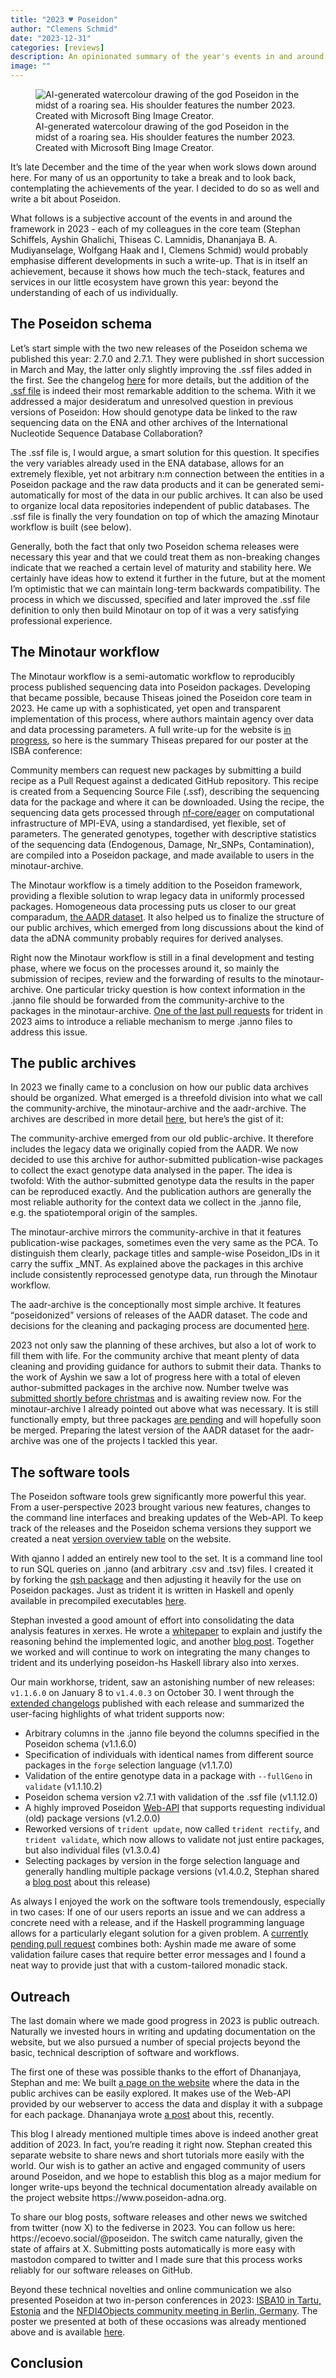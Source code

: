 ```yaml
---
title: "2023 ♥ Poseidon"
author: "Clemens Schmid"
date: "2023-12-31"
categories: [reviews]
description: An opinionated summary of the year's events in and around the Poseidon framework.
image: ""
---
```


![AI-generated watercolour drawing of the god Poseidon in the midst of a roaring sea. His shoulder features the number 2023. Created with Microsoft Bing Image Creator.](endofyear2023_media/poseidon_2023_bing_AI.jpeg)

It's late December and the time of the year when work slows down around here. For many of us an opportunity to take a break and to look back, contemplating the achievements of the year. I decided to do so as well and write a bit about Poseidon.

What follows is a subjective account of the events in and around the framework in 2023 - each of my colleagues in the core team (Stephan Schiffels, Ayshin Ghalichi, Thiseas C. Lamnidis, Dhananjaya B. A. Mudiyanselage, Wolfgang Haak and I, Clemens Schmid) would probably emphasise different developments in such a write-up. That is in itself an achievement, because it shows how much the tech-stack, features and services in our little ecosystem have grown this year: beyond the understanding of each of us individually.

## The Poseidon schema

Let's start simple with the two new releases of the Poseidon schema we published this year: 2.7.0 and 2.7.1. They were published in short succession in March and May, the latter only slightly improving the .ssf files added in the first. See the changelog [here](https://www.poseidon-adna.org/#/changelog) for more details, but the addition of the [.ssf file](https://www.poseidon-adna.org/#/ssf_details) is indeed their most remarkable addition to the schema. With it we addressed a major desideratum and unresolved question in previous versions of Poseidon: How should genotype data be linked to the raw sequencing data on the ENA and other archives of the International Nucleotide Sequence Database Collaboration?

The .ssf file is, I would argue, a smart solution for this question. It specifies the very variables already used in the ENA database, allows for an extremely flexible, yet not arbitrary n:m connection between the entities in a Poseidon package and the raw data products and it can be generated semi-automatically for most of the data in our public archives. It can also be used to organize local data repositories independent of public databases. The .ssf file is finally the very foundation on top of which the amazing Minotaur workflow is built (see below).

Generally, both the fact that only two Poseidon schema releases were necessary this year and that we could treat them as non-breaking changes indicate that we reached a certain level of maturity and stability here. We certainly have ideas how to extend it further in the future, but at the moment I'm optimistic that we can maintain long-term backwards compatibility. The process in which we discussed, specified and later improved the .ssf file definition to only then build Minotaur on top of it was a very satisfying professional experience.

## The Minotaur workflow

The Minotaur workflow is a semi-automatic workflow to reproducibly process published sequencing data into Poseidon packages. Developing that became possible, because Thiseas joined the Poseidon core team in 2023. He came up with a sophisticated, yet open and transparent implementation of this process, where authors maintain agency over data and data processing parameters. A full write-up for the website is [in progress](https://github.com/poseidon-framework/poseidon-framework.github.io/pull/54), so here is the summary Thiseas prepared for our poster at the ISBA conference:

Community members can request new packages by submitting a build recipe as a Pull Request against a dedicated GitHub repository. This recipe is created from a Sequencing Source File (.ssf), describing the sequencing data for the package and where it can be downloaded. Using the recipe, the sequencing data gets processed through [nf-core/eager](https://nf-co.re/eager) on computational infrastructure of MPI-EVA, using a standardised, yet flexible, set of parameters. The generated genotypes, together with descriptive statistics of the sequencing data (Endogenous, Damage, Nr_SNPs, Contamination), are compiled into a Poseidon package, and made available to users in the minotaur-archive.

The Minotaur workflow is a timely addition to the Poseidon framework, providing a flexible solution to wrap legacy data in uniformly processed packages. Homogeneous data processing puts us closer to our great comparadum, [the AADR dataset](https://reich.hms.harvard.edu/allen-ancient-dna-resource-aadr-downloadable-genotypes-present-day-and-ancient-dna-data). It also helped us to finalize the structure of our public archives, which emerged from long discussions about the kind of data the aDNA community probably requires for derived analyses.

Right now the Minotaur workflow is still in a final development and testing phase, where we focus on the processes around it, so mainly the submission of recipes, review and the forwarding of results to the minotaur-archive. One particular tricky question is how context information in the .janno file should be forwarded from the community-archive to the packages in the minotaur-archive. [One of the last pull requests](https://github.com/poseidon-framework/poseidon-hs/pull/282) for trident in 2023 aims to introduce a reliable mechanism to merge .janno files to address this issue.

## The public archives

In 2023 we finally came to a conclusion on how our public data archives should be organized. What emerged is a threefold division into what we call the community-archive, the minotaur-archive and the aadr-archive. The archives are described in more detail [here](https://www.poseidon-adna.org/#/archive_overview), but here's the gist of it:

The community-archive emerged from our old public-archive. It therefore includes the legacy data we originally copied from the AADR. We now decided to use this archive for author-submitted publication-wise packages to collect the exact genotype data analysed in the paper. The idea is twofold: With the author-submitted genotype data the results in the paper can be reproduced exactly. And the publication authors are generally the most reliable authority for the context data we collect in the .janno file, e.g. the spatiotemporal origin of the samples.

The minotaur-archive mirrors the community-archive in that it features publication-wise packages, sometimes even the very same as the PCA. To distinguish them clearly, package titles and sample-wise Poseidon_IDs in it carry the suffix _MNT. As explained above the packages in this archive include consistently reprocessed genotype data, run through the Minotaur workflow.

The aadr-archive is the conceptionally most simple archive. It features “poseidonized” versions of releases of the AADR dataset. The code and decisions for the cleaning and packaging process are documented [here](https://github.com/poseidon-framework/aadr2poseidon).

2023 not only saw the planning of these archives, but also a lot of work to fill them with life. For the community archive that meant plenty of data cleaning and providing guidance for authors to submit their data. Thanks to the work of Ayshin we saw a lot of progress here with a total of eleven author-submitted packages in the archive now. Number twelve was [submitted shortly before christmas](https://github.com/poseidon-framework/community-archive/pull/151) and is awaiting review now. For the minotaur-archive I already pointed out above what was necessary. It is still functionally empty, but three packages [are pending](https://github.com/poseidon-framework/minotaur-archive/pulls) and will hopefully soon be merged. Preparing the latest version of the AADR dataset for the aadr-archive was one of the projects I tackled this year.

## The software tools

The Poseidon software tools grew significantly more powerful this year. From a user-perspective 2023 brought various new features, changes to the command line interfaces and breaking updates of the Web-API. To keep track of the releases and the Poseidon schema versions they support we created a neat [version overview table](https://www.poseidon-adna.org/#/version_table) on the website.

With qjanno I added an entirely new tool to the set. It is a command line tool to run SQL queries on .janno (and arbitrary .csv and .tsv) files. I created it by forking the [qsh package](https://github.com/itchyny/qhs) and then adjusting it heavily for the use on Poseidon packages. Just as trident it is written in Haskell and openly available in precompiled executables [here](https://www.poseidon-adna.org/#/qjanno).

Stephan invested a good amount of effort into consolidating the data analysis features in xerxes. He wrote a [whitepaper](https://github.com/poseidon-framework/poseidon-analysis-hs/blob/main/docs/xerxes_whitepaper.pdf) to explain and justify the reasoning behind the implemented logic, and another [blog post](https://blog.poseidon-adna.org/posts/xerxes_10.html). Together we worked and will continue to work on integrating the many changes to trident and its underlying poseidon-hs Haskell library also into xerxes.

Our main workhorse, trident, saw an astonishing number of new releases: `v1.1.6.0` on January 8 to `v1.4.0.3` on October 30. I went through the [extended changelogs](https://github.com/poseidon-framework/poseidon-hs/releases) published with each release and summarized the user-facing highlights of what trident supports now:

- Arbitrary columns in the .janno file beyond the columns specified in the Poseidon schema (v1.1.6.0)
- Specification of individuals with identical names from different source packages in the `forge` selection language (v1.1.7.0)
- Validation of the entire genotype data in a package with `--fullGeno` in `validate` (v1.1.10.2)
- Poseidon schema version v2.7.1 with validation of the .ssf file (v1.1.12.0)
- A highly improved Poseidon [Web-API](https://www.poseidon-adna.org/#/web_api) that supports requesting individual (old) package versions (v1.2.0.0)
- Reworked versions of `trident update`, now called `trident rectify`, and `trident validate`, which now allows to validate not just entire packages, but also individual files (v1.3.0.4)
- Selecting packages by version in the forge selection language and generally handling multiple package versions (v1.4.0.2, Stephan shared a [blog post](https://blog.poseidon-adna.org/posts/trident_14.html) about this release)

As always I enjoyed the work on the software tools tremendously, especially in two cases: If one of our users reports an issue and we can address a concrete need with a release, and if the Haskell programming language allows for a particularly elegant solution for a given problem. A [currently pending pull request](https://github.com/poseidon-framework/poseidon-hs/pull/283) combines both: Ayshin made me aware of some validation failure cases that require better error messages and I found a neat way to provide just that with a custom-tailored monadic stack.

## Outreach

The last domain where we made good progress in 2023 is public outreach. Naturally we invested hours in writing and updating documentation on the website, but we also pursued a number of special projects beyond the basic, technical description of software and workflows.

The first one of these was possible thanks to the effort of Dhananjaya, Stephan and me: We built [a page on the website](https://www.poseidon-adna.org/#/archive_explorer) where the data in the public archives can be easily explored. It makes use of the Web-API provided by our webserver to access the data and display it with a subpage for each package. Dhananjaya wrote [a post](https://blog.poseidon-adna.org/posts/Archive_explorer_Blogpost.html) about this, recently.

This blog I already mentioned multiple times above is indeed another great addition of 2023. In fact, you're reading it right now. Stephan created this separate website to share news and short tutorials more easily with the world. Our wish is to gather an active and engaged community of users around Poseidon, and we hope to establish this blog as a major medium for longer write-ups beyond the technical documentation already available on the project website https://www.poseidon-adna.org.

To share our blog posts, software releases and other news we switched from twitter (now X) to the fediverse in 2023. You can follow us here: https://ecoevo.social/@poseidon. The switch came naturally, given the state of affairs at X. Submitting posts automatically is more easy with mastodon compared to twitter and I made sure that this process works reliably for our software releases on GitHub.

Beyond these technical novelties and online communication we also presented Poseidon at two in-person conferences in 2023: [ISBA10 in Tartu, Estonia](https://isba10.ut.ee) and the [NFDI4Objects community meeting in Berlin, Germany](https://www.nfdi4objects.net/index.php/en/get-informed/community-meeting-and-general-assembly). The poster we presented at both of these occasions was already mentioned above and is available [here](https://blog.poseidon-adna.org/posts/isba2023poster.html).

## Conclusion
